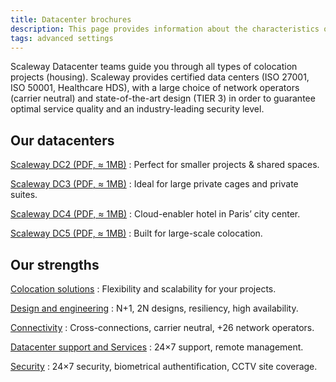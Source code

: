```yaml
---
title: Datacenter brochures
description: This page provides information about the characteristics of our datacenters.
tags: advanced settings
---
```


Scaleway Datacenter teams guide you through all types of colocation projects (housing). Scaleway provides certified data centers (ISO 27001, ISO 50001, Healthcare HDS), with a large choice of network operators (carrier neutral) and state-of-the-art design (TIER 3) in order to guarantee optimal service quality and an industry-leading security level.

## Our datacenters

[Scaleway DC2 (PDF, ≈ 1MB)](https://datacenter.scaleway.com/pdf/scaleway-dc2.pdf)
: Perfect for smaller projects & shared spaces. 

[Scaleway DC3 (PDF, ≈ 1MB)](https://datacenter.scaleway.com/pdf/scaleway-dc3.pdf)
: Ideal for large private cages and private suites. 

[Scaleway DC4 (PDF, ≈ 1MB)](https://datacenter.scaleway.com/pdf/scaleway-dc4.pdf)
: Cloud-enabler hotel in Paris’ city center.

[Scaleway DC5 (PDF, ≈ 1MB)](https://datacenter.scaleway.com/pdf/scaleway-dc5.pdf)
: Built for large-scale colocation. 

## Our strengths 

[Colocation solutions](assets/scaleway-colocation.pdf)
: Flexibility and scalability for your projects.

[Design and engineering](assets/scaleway-dc-designs.pdf)
: N+1, 2N designs, resiliency, high availability.

[Connectivity](assets/scaleway-connectivity.pdf)
: Cross-connections, carrier neutral, +26 network operators.

[Datacenter support and Services](assets/scaleway-dc-support-services.pdf)
: 24×7 support, remote management.

[Security](assets/scaleway-dc-security.pdf)
: 24×7 security, biometrical authentification, CCTV site coverage.






